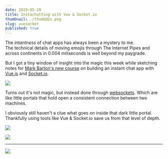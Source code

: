 ```yaml
---
date: 2019-05-20
title: Instachatting with Vue & Socket.io
thumbnail: ./thumb@2x.png
slug: vuesocket
published: true
---
```




<SketchesContainer>

The *intantness* of chat apps has always been a mystery to me.  
The technical details of moving emojis through The Internet Pipes and across continents in 0.004 miliseconds is well beyond my paygrade.

But I got a tiny window of insight into the magic this week while sketching notes for [Mark Barton's new course](https://egghead.io/courses/vue-and-socket-io-for-real-time-communication) on building an instant chat app with [Vue.js](https://vuejs.org/) and [Socket.io](https://socket.io/).

![](./vuesocket1.png)

Turns out it's not magic, but instead done through [websockets](https://en.wikipedia.org/wiki/WebSocket). Which are like little portals that hold open a consistent connection between two machines.

I obviously still haven't a clue what goes on inside that dark little portal. Thankfully using tools like Vue & Socket.io save us from that level of depth. 

![](./vuesocket2.png)

![](./vuesocket3.png)

---

<FullSketchnote coursename="Vue and Socket.io for Real-Time Communication" courselink="https://egghead.io/courses/vue-and-socket-io-for-real-time-communication">

![](./vuesocket_sketchnotes--mini.png)

</FullSketchnote>

</SketchesContainer>